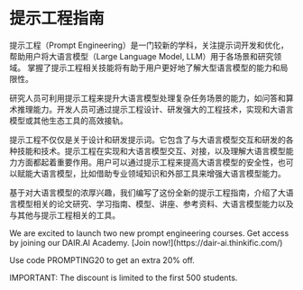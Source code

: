 # 提示工程指南


提示工程（Prompt Engineering）是一门较新的学科，关注提示词开发和优化，帮助用户将大语言模型（Large Language Model, LLM）用于各场景和研究领域。 掌握了提示工程相关技能将有助于用户更好地了解大型语言模型的能力和局限性。

研究人员可利用提示工程来提升大语言模型处理复杂任务场景的能力，如问答和算术推理能力。开发人员可通过提示工程设计、研发强大的工程技术，实现和大语言模型或其他生态工具的高效接轨。

提示工程不仅仅是关于设计和研发提示词。它包含了与大语言模型交互和研发的各种技能和技术。提示工程在实现和大语言模型交互、对接，以及理解大语言模型能力方面都起着重要作用。用户可以通过提示工程来提高大语言模型的安全性，也可以赋能大语言模型，比如借助专业领域知识和外部工具来增强大语言模型能力。

基于对大语言模型的浓厚兴趣，我们编写了这份全新的提示工程指南，介绍了大语言模型相关的论文研究、学习指南、模型、讲座、参考资料、大语言模型能力以及与其他与提示工程相关的工具。

<Callout type= "info" emoji="🎉">
We are excited to launch two new prompt engineering courses. Get access by joining our DAIR.AI Academy. [Join now!](https://dair-ai.thinkific.com/)

Use code PROMPTING20 to get an extra 20% off.

IMPORTANT: The discount is limited to the first 500 students. 

</Callout>
